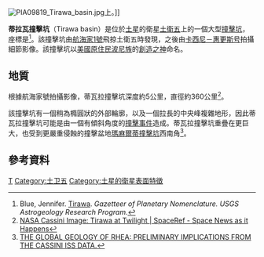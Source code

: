[[Image:PIA09819_Tirawa_basin.jpg|thumb]]上。]]

'''蒂拉瓦撞擊坑'''（Tirawa basin）是位於[[土星|土星]]的衛星[[土衛五|土衛五]]上的一個大型[[撞擊坑|撞擊坑]]，座標是{{coord|34.2|N|151.7|W|globe:rhea_type:landmark|display=inline,title}}<ref>Blue, Jennifer. [http://planetarynames.wr.usgs.gov/Feature/6026?__fsk=1605094044 Tirawa]. ''Gazetteer of Planetary Nomenclature. USGS Astrogeology Research Program.''</ref>。該撞擊坑由[[航海家1號|航海家1號]]飛掠土衛五時發現，之後由[[卡西尼－惠更斯号|卡西尼－惠更斯号]]拍攝細節影像。該撞擊坑以[[美國原住民|美國原住民]][[波尼族|波尼族]]的[[波尼族神話|創造之神]]命名。

==地質==
根據航海家號拍攝影像，蒂瓦拉撞擊坑深度約5公里，直徑約360公里<ref>[http://www.spaceref.com/news/viewsr.html?pid=17969 NASA Cassini Image: Tirawa at Twilight | SpaceRef - Space News as it Happens<!-- Bot generated title -->]</ref>。

該撞擊坑有一個稍為橢圓狀的外部輪廓，以及一個拉長的中央峰複雜地形，因此蒂瓦拉撞擊坑可能是由一個有傾斜角度的[[撞擊事件|撞擊事件]]造成。蒂瓦拉撞擊坑重疊在更巨大，也受到更嚴重侵蝕的撞擊盆地[[瑪麻爾蒂撞擊坑|瑪麻爾蒂撞擊坑]]西南角<ref>[http://www.lpi.usra.edu/meetings/lpsc2007/pdf/1958.pdf THE GLOBAL GEOLOGY OF RHEA: PRELIMINARY IMPLICATIONS FROM THE CASSINI ISS DATA.]</ref>。

==參考資料==
{{reflist}}

{{土卫五}}
{{DEFAULTSORT:Tirawa (Crater)}}
[[Category:地球外撞擊坑|T]]
[[Category:土卫五|Category:土卫五]]
[[Category:土星的衛星表面特徵|Category:土星的衛星表面特徵]]